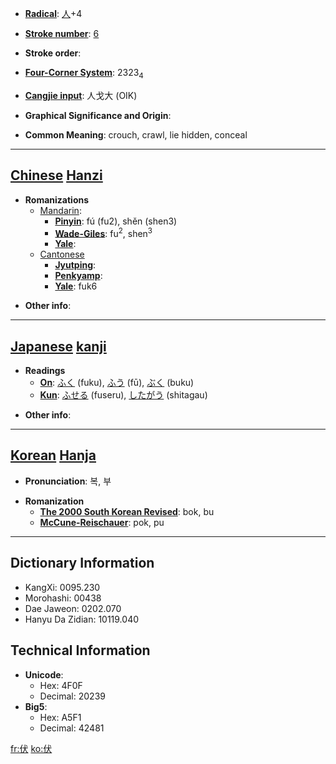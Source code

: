 * '''[[Wiktionary:Chinese radical index| Radical]]''': [[Wiktionary:Chinese radical index 人|人]]+4

* '''[[Wiktionary:Chinese total strokes index|Stroke number]]''': [[Wiktionary:Chinese total strokes index 6|6]]

* '''Stroke order''': 

* '''[[Wiktionary:Chinese four corner index|Four-Corner System]]''': 2323<sub>4</sub>

* '''[[Wiktionary:Chinese Cangjie index|Cangjie input]]''': 人戈大 (OIK)

* '''Graphical Significance and Origin''': 

* '''Common Meaning''': crouch, crawl, lie hidden, conceal

----

== [[Chinese]] [[Hanzi]] ==

* '''Romanizations'''
** [[Mandarin]]:
*** '''[[Pinyin]]''': fú (fu2), shěn (shen3)
*** '''[[Wade-Giles]]''': fu<sup>2</sup>, shen<sup>3</sup>
*** '''[[Yale]]''': 
**[[Cantonese]]
***'''[[Jyutping]]''':
***'''[[Penkyamp]]''': 
***'''[[Yale]]''': fuk6

* '''Other info''': 

----

== [[Japanese]] [[kanji]] ==

* '''Readings'''
** '''[[On]]''': [[ふく]] (fuku), [[ふう]] (fū), [[ぶく]] (buku)
** '''[[Kun]]''': [[ふせる]] (fuseru), [[したがう]] (shitagau)

* '''Other info''':  

----

== [[Korean]] [[Hanja]] ==

* '''Pronunciation''': 복, 부

* '''Romanization'''
** '''[[The 2000 South Korean Revised Romanization|The 2000 South Korean Revised]]''': bok, bu
** '''[[McCune-Reischauer]]''': pok, pu

----

== Dictionary Information ==

* KangXi: 0095.230
* Morohashi: 00438
* Dae Jaweon: 0202.070
* Hanyu Da Zidian: 10119.040

== Technical Information ==

* '''Unicode''':
** Hex: 4F0F
** Decimal: 20239
* '''Big5''':
** Hex: A5F1
** Decimal: 42481

[[fr:伏]]
[[ko:伏]]